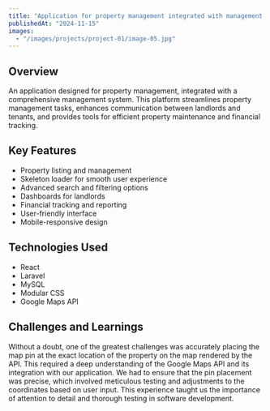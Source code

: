 ```yaml
---
title: "Application for property management integrated with management system"
publishedAt: "2024-11-15"
images:
  - "/images/projects/project-01/image-05.jpg"
---
```


## Overview

An application designed for property management, integrated with a comprehensive management system. This platform streamlines property management tasks, enhances communication between landlords and tenants, and provides tools for efficient property maintenance and financial tracking.

## Key Features

- Property listing and management
- Skeleton loader for smooth user experience
- Advanced search and filtering options
- Dashboards for landlords
- Financial tracking and reporting
- User-friendly interface
- Mobile-responsive design


## Technologies Used

- React
- Laravel
- MySQL
- Modular CSS
- Google Maps API

## Challenges and Learnings

Without a doubt, one of the greatest challenges was accurately placing the map pin at the exact location of the property on the map rendered by the API. This required a deep understanding of the Google Maps API and its integration with our application. We had to ensure that the pin placement was precise, which involved meticulous testing and adjustments to the coordinates based on user input. This experience taught us the importance of attention to detail and thorough testing in software development.
